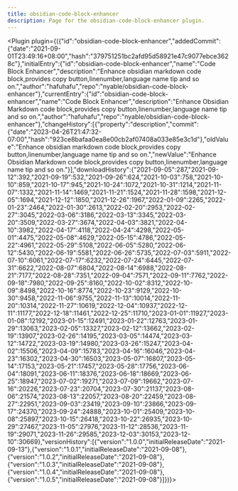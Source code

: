 ---
title: obsidian-code-block-enhancer
description: Page for the obsidian-code-block-enhancer plugin.
---


<Plugin plugin={({"id":"obsidian-code-block-enhancer","addedCommit":{"date":"2021-09-01T23:49:16+08:00","hash":"379751251bc2afd95d58921e47c9077ebce3628c"},"initialEntry":{"id":"obsidian-code-block-enhancer","name":"Code Block Enhancer","description":"Enhance obsidian markdown code block,provides copy button,linenumber,language name tip and so on.","author":"hafuhafu","repo":"nyable/obsidian-code-block-enhancer"},"currentEntry":{"id":"obsidian-code-block-enhancer","name":"Code Block Enhancer","description":"Enhance Obsidian Markdown code block,provides copy button,linenumber,language name tip and so on.","author":"hafuhafu","repo":"nyable/obsidian-code-block-enhancer"},"changeHistory":[{"property":"description","commit":{"date":"2023-04-26T21:47:32-07:00","hash":"923ce8bafaa0ea8e00cb2af07408a033e85e3c1d"},"oldValue":"Enhance obsidian markdown code block,provides copy button,linenumber,language name tip and so on.","newValue":"Enhance Obsidian Markdown code block,provides copy button,linenumber,language name tip and so on."}],"downloadHistory":{"2021-09-05":287,"2021-09-12":392,"2021-09-19":532,"2021-09-26":624,"2021-10-03":758,"2021-10-10":859,"2021-10-17":945,"2021-10-24":1072,"2021-10-31":1214,"2021-11-07":1332,"2021-11-14":1469,"2021-11-21":1524,"2021-11-28":1598,"2021-12-05":1694,"2021-12-12":1850,"2021-12-26":1967,"2022-01-09":2265,"2022-01-23":2464,"2022-01-30":2613,"2022-02-20":2953,"2022-02-27":3045,"2022-03-06":3186,"2022-03-13":3345,"2022-03-20":3509,"2022-03-27":3674,"2022-04-03":3821,"2022-04-10":3982,"2022-04-17":4118,"2022-04-24":4298,"2022-05-01":4475,"2022-05-08":4629,"2022-05-15":4786,"2022-05-22":4961,"2022-05-29":5108,"2022-06-05":5280,"2022-06-12":5430,"2022-06-19":5581,"2022-06-26":5735,"2022-07-03":5911,"2022-07-10":6061,"2022-07-17":6232,"2022-07-24":6445,"2022-07-31":6622,"2022-08-07":6804,"2022-08-14":6988,"2022-08-21":7177,"2022-08-28":7351,"2022-09-04":7571,"2022-09-11":7762,"2022-09-18":7980,"2022-09-25":8160,"2022-10-02":8312,"2022-10-09":8498,"2022-10-16":8774,"2022-10-23":9129,"2022-10-30":9458,"2022-11-06":9755,"2022-11-13":10014,"2022-11-20":10314,"2022-11-27":10619,"2022-12-04":10937,"2022-12-11":11177,"2022-12-18":11461,"2022-12-25":11710,"2023-01-01":11927,"2023-01-08":12192,"2023-01-15":12491,"2023-01-22":12763,"2023-01-29":13063,"2023-02-05":13327,"2023-02-12":13662,"2023-02-19":13907,"2023-02-26":14195,"2023-03-05":14474,"2023-03-12":14722,"2023-03-19":14980,"2023-03-26":15247,"2023-04-02":15506,"2023-04-09":15783,"2023-04-16":16046,"2023-04-23":16302,"2023-04-30":16503,"2023-05-07":16807,"2023-05-14":17153,"2023-05-21":17457,"2023-05-28":17756,"2023-06-04":18091,"2023-06-11":18376,"2023-06-18":18669,"2023-06-25":18947,"2023-07-02":19271,"2023-07-09":19662,"2023-07-16":20226,"2023-07-23":20704,"2023-07-30":21137,"2023-08-06":21574,"2023-08-13":22057,"2023-08-20":22459,"2023-08-27":22951,"2023-09-03":23419,"2023-09-10":23866,"2023-09-17":24370,"2023-09-24":24888,"2023-10-01":25409,"2023-10-08":25897,"2023-10-15":26418,"2023-10-22":26935,"2023-10-29":27467,"2023-11-05":27976,"2023-11-12":28536,"2023-11-19":29071,"2023-11-26":29585,"2023-12-03":30153,"2023-12-10":30669},"versionHistory":[{"version":"1.0.0","initialReleaseDate":"2021-09-13"},{"version":"1.0.1","initialReleaseDate":"2021-09-08"},{"version":"1.0.2","initialReleaseDate":"2021-09-08"},{"version":"1.0.3","initialReleaseDate":"2021-09-08"},{"version":"1.0.4","initialReleaseDate":"2021-09-08"},{"version":"1.0.5","initialReleaseDate":"2021-09-08"}]})}></Plugin>